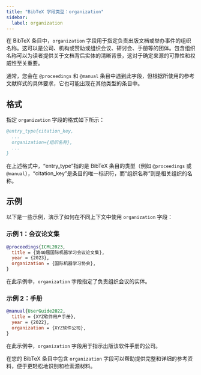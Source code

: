 ```yaml
---
title: "BibTeX 字段类型：organization"
sidebar:
  label: organization
---
```



在 BibTeX 条目中，`organization` 字段用于指定负责出版文档或举办事件的组织名称。这可以是公司、机构或赞助或组织会议、研讨会、手册等的团体。包含组织名称可以为读者提供关于文档背后实体的清晰背景，这对于确定来源的可靠性和权威性至关重要。

<CiteDrive />

通常，您会在 `@proceedings` 和 `@manual` 条目中遇到此字段，但根据所使用的参考文献样式的具体要求，它也可能出现在其他类型的条目中。

## 格式

指定 `organization` 字段的格式如下所示：

```bibtex
@entry_type{citation_key,
  ...
  organization={组织名称},
  ...
}
```

在上述格式中，“entry_type”指的是 BibTeX 条目的类型（例如 `@proceedings` 或 `@manual`），“citation_key”是条目的唯一标识符，而“组织名称”则是相关组织的名称。

## 示例

以下是一些示例，演示了如何在不同上下文中使用 `organization` 字段：

### 示例 1：会议论文集

```bibtex
@proceedings{ICML2023,
  title = {第40届国际机器学习会议论文集},
  year = {2023},
  organization = {国际机器学习协会},
}
```

在此示例中，`organization` 字段指定了负责组织会议的实体。

### 示例 2：手册

```bibtex
@manual{UserGuide2022,
  title = {XYZ软件用户手册},
  year = {2022},
  organization = {XYZ软件公司},
}
```

在此示例中，`organization` 字段用于指示出版该软件手册的公司。

在您的 BibTeX 条目中包含 `organization` 字段可以帮助提供完整和详细的参考资料，便于更轻松地识别和检索源材料。